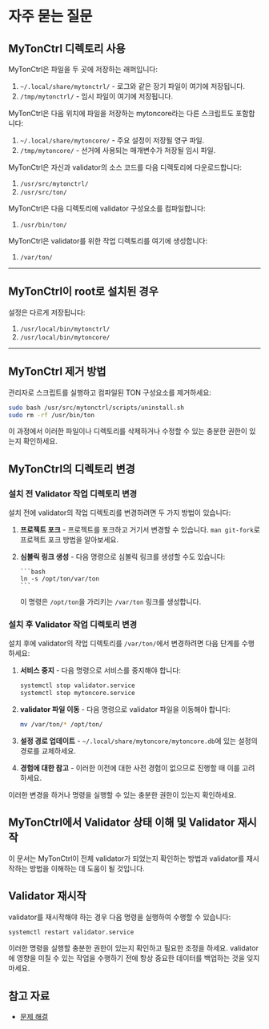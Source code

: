 # 자주 묻는 질문

## MyTonCtrl 디렉토리 사용

MyTonCtrl은 파일을 두 곳에 저장하는 래퍼입니다:

1. `~/.local/share/mytonctrl/` - 로그와 같은 장기 파일이 여기에 저장됩니다.
2. `/tmp/mytonctrl/` - 임시 파일이 여기에 저장됩니다.

MyTonCtrl은 다음 위치에 파일을 저장하는 mytoncore라는 다른 스크립트도 포함합니다:

1. `~/.local/share/mytoncore/` - 주요 설정이 저장될 영구 파일.
2. `/tmp/mytoncore/` - 선거에 사용되는 매개변수가 저장될 임시 파일.

MyTonCtrl은 자신과 validator의 소스 코드를 다음 디렉토리에 다운로드합니다:

1. `/usr/src/mytonctrl/`
2. `/usr/src/ton/`

MyTonCtrl은 다음 디렉토리에 validator 구성요소를 컴파일합니다:

1. `/usr/bin/ton/`

MyTonCtrl은 validator를 위한 작업 디렉토리를 여기에 생성합니다:

1. `/var/ton/`

---

## MyTonCtrl이 root로 설치된 경우

설정은 다르게 저장됩니다:

1. `/usr/local/bin/mytonctrl/`
2. `/usr/local/bin/mytoncore/`

---

## MyTonCtrl 제거 방법

관리자로 스크립트를 실행하고 컴파일된 TON 구성요소를 제거하세요:

```bash
sudo bash /usr/src/mytonctrl/scripts/uninstall.sh
sudo rm -rf /usr/bin/ton
```

이 과정에서 이러한 파일이나 디렉토리를 삭제하거나 수정할 수 있는 충분한 권한이 있는지 확인하세요.

## MyTonCtrl의 디렉토리 변경

### 설치 전 Validator 작업 디렉토리 변경

설치 전에 validator의 작업 디렉토리를 변경하려면 두 가지 방법이 있습니다:

1. **프로젝트 포크** - 프로젝트를 포크하고 거기서 변경할 수 있습니다. `man git-fork`로 프로젝트 포크 방법을 알아보세요.
2. **심볼릭 링크 생성** - 다음 명령으로 심볼릭 링크를 생성할 수도 있습니다:

   ````
   ```bash
   ln -s /opt/ton/var/ton
   ```
   ````

   이 명령은 `/opt/ton`을 가리키는 `/var/ton` 링크를 생성합니다.

### 설치 후 Validator 작업 디렉토리 변경

설치 후에 validator의 작업 디렉토리를 `/var/ton/`에서 변경하려면 다음 단계를 수행하세요:

1. **서비스 중지** - 다음 명령으로 서비스를 중지해야 합니다:

   ```bash
   systemctl stop validator.service
   systemctl stop mytoncore.service
   ```

2. **validator 파일 이동** - 다음 명령으로 validator 파일을 이동해야 합니다:

   ```bash
   mv /var/ton/* /opt/ton/
   ```

3. **설정 경로 업데이트** - `~/.local/share/mytoncore/mytoncore.db`에 있는 설정의 경로를 교체하세요.

4. **경험에 대한 참고** - 이러한 이전에 대한 사전 경험이 없으므로 진행할 때 이를 고려하세요.

이러한 변경을 하거나 명령을 실행할 수 있는 충분한 권한이 있는지 확인하세요.

## MyTonCtrl에서 Validator 상태 이해 및 Validator 재시작

이 문서는 MyTonCtrl이 전체 validator가 되었는지 확인하는 방법과 validator를 재시작하는 방법을 이해하는 데 도움이 될 것입니다.

## Validator 재시작

validator를 재시작해야 하는 경우 다음 명령을 실행하여 수행할 수 있습니다:

```bash
systemctl restart validator.service
```

이러한 명령을 실행할 충분한 권한이 있는지 확인하고 필요한 조정을 하세요. validator에 영향을 미칠 수 있는 작업을 수행하기 전에 항상 중요한 데이터를 백업하는 것을 잊지 마세요.

## 참고 자료

- [문제 해결](/v3/guidelines/nodes/nodes-troubleshooting)
